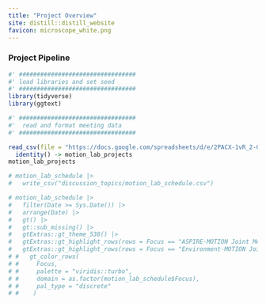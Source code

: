 ```yaml
---
title: "Project Overview"
site: distill::distill_website
favicon: microscope_white.png
---
```



### Project Pipeline    
  
```r

#' #################################
#' load libraries and set seed
#' #################################
library(tidyverse)
library(ggtext)

#' #################################
#'  read and format meeting data
#' #################################

read_csv(file = "https://docs.google.com/spreadsheets/d/e/2PACX-1vR_2-GKnR34K_O-NGMFITGN1m3_NtOo1pBL_ndBtYK-0zw5bLlYeUz7eIx-hh9dBYAkhVMdnQhZ0iNJ/pub?gid=0&single=true&output=csv") %>%
  identity() -> motion_lab_projects
motion_lab_projects

# motion_lab_schedule |> 
#   write_csv("discussion_topics/motion_lab_schedule.csv")

# motion_lab_schedule |> 
#   filter(Date >= Sys.Date()) |> 
#   arrange(Date) |> 
#   gt() |> 
#   gt::sub_missing() |> 
#   gtExtras::gt_theme_538() |> 
#   gtExtras::gt_highlight_rows(rows = Focus == "ASPIRE-MOTION Joint Meeting", fill = "lightgrey", target_col = "Focus", font_weight = "normal") |> 
#   gtExtras::gt_highlight_rows(rows = Focus == "Environment-MOTION Joint Meeting", fill = "grey24", font_color = "white", target_col = "Focus", font_weight = "normal")
# #   gt_color_rows(
# #     Focus, 
# #     palette = "viridis::turbo", 
# #     domain = as.factor(motion_lab_schedule$Focus),
# #     pal_type = "discrete"
# #    )





```
  
<br>    
  

